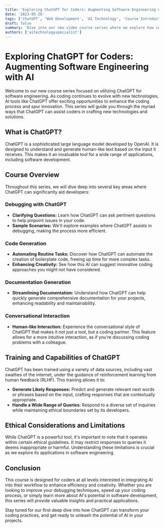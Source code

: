 ```yaml
---
title: 'Exploring ChatGPT for Coders: Augmenting Software Engineering with AI'
date: '2023-05-26'
tags: ['ChatGPT', 'Web Development', 'AI Technology', 'Course Introduction']
draft: false
summary: 'Dive into our new video course series where we explore how coders can leverage ChatGPT to enhance software engineering tasks. This introduction outlines what to expect from the course, including debugging, code generation, and the unique conversational capabilities of ChatGPT.'
authors: ['aitechnologyspecialist']
---
```


# Exploring ChatGPT for Coders: Augmenting Software Engineering with AI

Welcome to our new course series focused on utilizing ChatGPT for software engineering. As coding continues to evolve with new technologies, AI tools like ChatGPT offer exciting opportunities to enhance the coding process and spur innovation. This series will guide you through the myriad ways that ChatGPT can assist coders in crafting new technologies and solutions.

## What is ChatGPT?

ChatGPT is a sophisticated large language model developed by OpenAI. It is designed to understand and generate human-like text based on the input it receives. This makes it an invaluable tool for a wide range of applications, including software development.

## Course Overview

Throughout this series, we will dive deep into several key areas where ChatGPT can significantly aid developers:

### Debugging with ChatGPT
- **Clarifying Questions:** Learn how ChatGPT can ask pertinent questions to help pinpoint issues in your code.
- **Sample Scenarios:** We'll explore examples where ChatGPT assists in debugging, making the process more efficient.

### Code Generation
- **Automating Routine Tasks:** Discover how ChatGPT can automate the creation of boilerplate code, freeing up time for more complex tasks.
- **Enhancing Creativity:** See how this AI can suggest innovative coding approaches you might not have considered.

### Documentation Generation
- **Streamlining Documentation:** Understand how ChatGPT can help quickly generate comprehensive documentation for your projects, enhancing readability and maintainability.

### Conversational Interaction
- **Human-like Interaction:** Experience the conversational style of ChatGPT that makes it not just a tool, but a coding partner. This feature allows for a more intuitive interaction, as if you're discussing coding problems with a colleague.

## Training and Capabilities of ChatGPT

ChatGPT has been trained using a variety of data sources, including vast swathes of the internet, under the guidance of reinforcement learning from human feedback (RLHF). This training allows it to:

- **Generate Likely Responses:** Predict and generate relevant next words or phrases based on the input, crafting responses that are contextually appropriate.
- **Handle a Wide Range of Queries:** Respond to a diverse set of inquiries while maintaining ethical boundaries set by its developers.

## Ethical Considerations and Limitations

While ChatGPT is a powerful tool, it's important to note that it operates within certain ethical guidelines. It may restrict responses to queries it deems inappropriate or harmful. Understanding these limitations is crucial as we explore its applications in software engineering.

## Conclusion

This course is designed for coders at all levels interested in integrating AI into their workflow to enhance efficiency and creativity. Whether you are looking to improve your debugging techniques, speed up your coding process, or simply learn more about AI's potential in software development, this series will provide valuable insights and practical applications.

Stay tuned for our first deep dive into how ChatGPT can transform your coding practices, and get ready to unleash the potential of AI in your projects.

